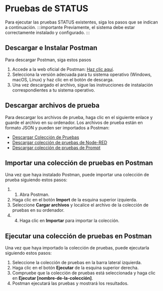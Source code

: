 # Pruebas de STATUS

Para ejecutar las pruebas STATUS existentes, siga los pasos que se indican a continuación.
:::importante
Previamente, el sistema debe estar correctamente instalado y configurado.
:::

## Descargar e Instalar Postman

Para descargar Postman, siga estos pasos

1. Accede a la web oficial de Postman: [Haz clic aquí](https://www.postman.com/downloads/).
2. Selecciona la versión adecuada para tu sistema operativo (Windows, macOS, Linux) y haz clic en el botón de descarga.
3. Una vez descargado el archivo, sigue las instrucciones de instalación correspondientes a tu sistema operativo.

## Descargar archivos de prueba

Para descargar los archivos de prueba, haga clic en el siguiente enlace y guarde el archivo en su ordenador. Los archivos de prueba están en formato JSON y pueden ser importados a Postman:

- [Descargar Colección de Pruebas](@site/static/files/tests/Testing.postman_collection.json)
- [Descargar colección de pruebas de Node-RED](@site/static/files/tests/Node-RED-Testing.postman_collection.json)
- [Descargar colección de pruebas de Prompt](@site/static/files/tests/Prompt-Testing.postman_collection.json)

## Importar una colección de pruebas en Postman

Una vez que haya instalado Postman, puede importar una colección de prueba siguiendo estos pasos:

1. 1. Abra Postman.
2. Haga clic en el botón **Import** de la esquina superior izquierda.
3. Seleccione **Cargar archivos** y localice el archivo de la colección de pruebas en su ordenador.
4. 4. Haga clic en **Importar** para importar la colección.

## Ejecutar una colección de pruebas en Postman

Una vez que haya importado la colección de pruebas, puede ejecutarla siguiendo estos pasos:

1. Seleccione la colección de pruebas en la barra lateral izquierda.
2. Haga clic en el botón **Ejecutar** de la esquina superior derecha.
3. Compruebe que la colección de pruebas está seleccionada y haga clic en **Ejecutar [nombre-de-la-colección]**.
4. Postman ejecutará las pruebas y mostrará los resultados.
